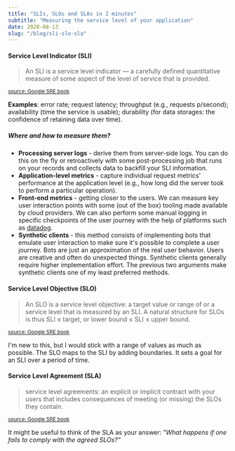 ```yaml
---
title: "SLIs, SLOs and SLAs in 2 minutes"
subtitle: "Measuring the service level of your application"
date: 2020-08-13
slug: "/blog/sli-slo-sla"
---
```



<ScrollToTopButton />

#### Service Level Indicator (SLI)

> An SLI is a service level indicator — a carefully defined quantitative measure of some aspect of the level of service that is provided.

<small>
  <a
    href="https://landing.google.com/sre/sre-book/chapters/service-level-objectives/"
    target="_blank"
    title="Google - Site Reliability Engineering"
  >
    source: Google SRE book
  </a>
</small>

**Examples**: error rate; request latency; throughput (e.g., requests p/second); availability (time the service is usable); durability (for
data storages: the confidence of retaining data over time).

##### Where and how to measure them?

- **Processing server logs** - derive them from server-side logs. You can do this on the fly or retroactively with some post-processing job that runs on your records and collects data to backfill your SLI information.
- **Application-level metrics** - capture individual request metrics' performance at the application level (e.g., how long did the server took to perform a particular operation).
- **Front-end metrics** - getting closer to the users. We can measure key user interaction points with some (out of the box) tooling made available by cloud providers. We can also perform some manual logging in specific checkpoints of the user journey with the help of platforms such as <a href="https://www.datadoghq.com/" target="_blank" title="Cloud Monitoring as a Service | Datadog">datadog</a>.
- **Synthetic clients** - this method consists of implementing bots that emulate user interaction to make sure it's possible to complete a user journey. Bots are just an approximation of the real user behavior. Users are creative and often do unexpected things. Synthetic clients generally require higher implementation effort. The previous two arguments make synthetic clients one of my least preferred methods.

#### Service Level Objective (SLO)

> An SLO is a service level objective: a target value or range of or a service level that is measured by an SLI. A natural structure for SLOs is thus SLI ≤ target, or lower bound ≤ SLI ≤ upper bound.

<small>
  <a
    href="https://landing.google.com/sre/sre-book/chapters/service-level-objectives/"
    target="_blank"
    title="Google - Site Reliability Engineering"
  >
    source: Google SRE book
  </a>
</small>

I'm new to this, but I would stick with a range of values as much as possible.
The SLO maps to the SLI by adding boundaries. It sets a goal for an SLI over a period of time.

#### Service Level Agreement (SLA)

> service level agreements: an explicit or implicit contract with your users that includes consequences of meeting (or missing) the SLOs they contain.

<small>
  <a
    href="https://landing.google.com/sre/sre-book/chapters/service-level-objectives/"
    target="_blank"
    title="Google - Site Reliability Engineering"
  >
    source: Google SRE book
  </a>
</small>

It might be useful to think of the SLA as your answer: _"What happens if one fails to comply with the agreed SLOs?"_
